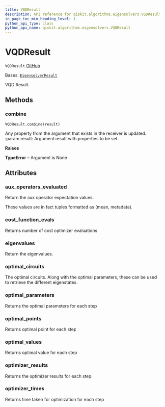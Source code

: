 ```yaml
---
title: VQDResult
description: API reference for qiskit.algorithms.eigensolvers.VQDResult
in_page_toc_min_heading_level: 1
python_api_type: class
python_api_name: qiskit.algorithms.eigensolvers.VQDResult
---
```


# VQDResult

<span id="qiskit.algorithms.eigensolvers.VQDResult" />

`VQDResult` [GitHub](https://github.com/qiskit/qiskit/tree/stable/0.24/qiskit/algorithms/eigensolvers/vqd.py "view source code")

Bases: [`EigensolverResult`](qiskit.algorithms.eigensolvers.EigensolverResult "qiskit.algorithms.eigensolvers.eigensolver.EigensolverResult")

VQD Result.

## Methods

<span id="qiskit-algorithms-eigensolvers-vqdresult-combine" />

### combine

<span id="qiskit.algorithms.eigensolvers.VQDResult.combine" />

`VQDResult.combine(result)`

Any property from the argument that exists in the receiver is updated. :param result: Argument result with properties to be set.

**Raises**

**TypeError** – Argument is None

## Attributes

<span id="qiskit.algorithms.eigensolvers.VQDResult.aux_operators_evaluated" />

### aux\_operators\_evaluated

Return the aux operator expectation values.

These values are in fact tuples formatted as (mean, metadata).

<span id="qiskit.algorithms.eigensolvers.VQDResult.cost_function_evals" />

### cost\_function\_evals

Returns number of cost optimizer evaluations

<span id="qiskit.algorithms.eigensolvers.VQDResult.eigenvalues" />

### eigenvalues

Return the eigenvalues.

<span id="qiskit.algorithms.eigensolvers.VQDResult.optimal_circuits" />

### optimal\_circuits

The optimal circuits. Along with the optimal parameters, these can be used to retrieve the different eigenstates.

<span id="qiskit.algorithms.eigensolvers.VQDResult.optimal_parameters" />

### optimal\_parameters

Returns the optimal parameters for each step

<span id="qiskit.algorithms.eigensolvers.VQDResult.optimal_points" />

### optimal\_points

Returns optimal point for each step

<span id="qiskit.algorithms.eigensolvers.VQDResult.optimal_values" />

### optimal\_values

Returns optimal value for each step

<span id="qiskit.algorithms.eigensolvers.VQDResult.optimizer_results" />

### optimizer\_results

Returns the optimizer results for each step

<span id="qiskit.algorithms.eigensolvers.VQDResult.optimizer_times" />

### optimizer\_times

Returns time taken for optimization for each step

